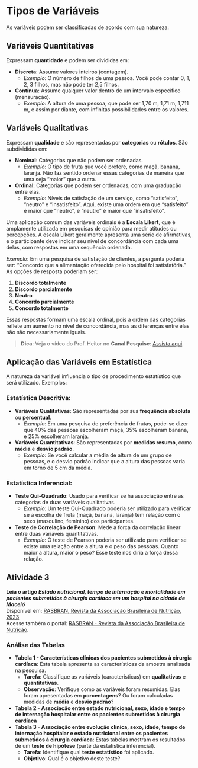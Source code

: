 # Tipos de Variáveis

As variáveis podem ser classificadas de acordo com sua natureza:

## Variáveis Quantitativas
Expressam **quantidade** e podem ser divididas em:

- **Discreta**: Assume valores inteiros (contagem).
  - *Exemplo*: O número de filhos de uma pessoa. Você pode contar 0, 1, 2, 3 filhos, mas não pode ter 2,5 filhos.
  
- **Contínua**: Assume qualquer valor dentro de um intervalo específico (mensuração).
  - *Exemplo*: A altura de uma pessoa, que pode ser 1,70 m, 1,71 m, 1,711 m, e assim por diante, com infinitas possibilidades entre os valores.

## Variáveis Qualitativas
Expressam **qualidade** e são representadas por **categorias** ou **rótulos**. São subdivididas em:

- **Nominal**: Categorias que não podem ser ordenadas.
  - *Exemplo*: O tipo de fruta que você prefere, como maçã, banana, laranja. Não faz sentido ordenar essas categorias de maneira que uma seja "maior" que a outra.
  
- **Ordinal**: Categorias que podem ser ordenadas, com uma graduação entre elas.
  - *Exemplo*: Níveis de satisfação de um serviço, como "satisfeito", "neutro" e "insatisfeito". Aqui, existe uma ordem em que "satisfeito" é maior que "neutro", e "neutro" é maior que "insatisfeito".

Uma aplicação comum das variáveis ordinais é a **Escala Likert**, que é amplamente utilizada em pesquisas de opinião para medir atitudes ou percepções. A escala Likert geralmente apresenta uma série de afirmativas, e o participante deve indicar seu nível de concordância com cada uma delas, com respostas em uma sequência ordenada.

*Exemplo*: Em uma pesquisa de satisfação de clientes, a pergunta poderia ser: "Concordo que a alimentação oferecida pelo hospital foi satisfatória." As opções de resposta poderiam ser:

1. **Discordo totalmente**
2. **Discordo parcialmente**
3. **Neutro**
4. **Concordo parcialmente**
5. **Concordo totalmente**

Essas respostas formam uma escala ordinal, pois a ordem das categorias reflete um aumento no nível de concordância, mas as diferenças entre elas não são necessariamente iguais.

> **Dica**: Veja o vídeo do Prof. Heitor no **Canal Pesquise**: [Assista aqui](https://youtu.be/_oc37Ea_tl8).

## Aplicação das Variáveis em Estatística

A natureza da variável influencia o tipo de procedimento estatístico que será utilizado. Exemplos:

### Estatística Descritiva:
- **Variáveis Qualitativas**: São representadas por sua **frequência absoluta** ou **percentual**.
  - *Exemplo*: Em uma pesquisa de preferência de frutas, pode-se dizer que 40% das pessoas escolheram maçã, 35% escolheram banana, e 25% escolheram laranja.
  
- **Variáveis Quantitativas**: São representadas por **medidas resumo**, como **média** e **desvio padrão**.
  - *Exemplo*: Se você calcular a média de altura de um grupo de pessoas, e o desvio padrão indicar que a altura das pessoas varia em torno de 5 cm da média.

### Estatística Inferencial:
- **Teste Qui-Quadrado**: Usado para verificar se há associação entre as categorias de duas variáveis qualitativas.
  - *Exemplo*: Um teste Qui-Quadrado poderia ser utilizado para verificar se a escolha de fruta (maçã, banana, laranja) tem relação com o sexo (masculino, feminino) dos participantes.

- **Teste de Correlação de Pearson**: Mede a força da correlação linear entre duas variáveis quantitativas.
  - *Exemplo*: O teste de Pearson poderia ser utilizado para verificar se existe uma relação entre a altura e o peso das pessoas. Quanto maior a altura, maior o peso? Esse teste nos diria a força dessa relação.


<center>
<script src="https://unpkg.com/@lottiefiles/lottie-player@latest/dist/lottie-player.js"></script>
<lottie-player src="https://assets1.lottiefiles.com/packages/lf20_33asonmr.json"  background="transparent"  speed="1"  style="width: 300px; height: 300px;"  loop  autoplay></lottie-player>
</center>

## Atividade 3

**Leia o artigo _Estado nutricional, tempo de internação e mortalidade em pacientes submetidos à cirurgia cardíaca em um hospital na cidade de Maceió_**  
Disponível em: [RASBRAN, Revista da Associação Brasileira de Nutrição, 2023](https://www.rasbran.com.br/rasbran/article/view/1724/443)  
Acesse também o portal: [RASBRAN - Revista da Associação Brasileira de Nutrição](https://www.rasbran.com.br/).

### Análise das Tabelas

- **Tabela 1 - Características clínicas dos pacientes submetidos à cirurgia cardíaca**: Esta tabela apresenta as características da amostra analisada na pesquisa. 
  - **Tarefa**: Classifique as variáveis (características) em **qualitativas** e **quantitativas**.
  - **Observação**: Verifique como as variáveis foram resumidas. Elas foram apresentadas em **porcentagens**? Ou foram calculadas medidas de **média** e **desvio padrão**?

- **Tabela 2 - Associação entre estado nutricional, sexo, idade e tempo de internação hospitalar entre os pacientes submetidos à cirurgia cardíaca**  
- **Tabela 3 - Associação entre evolução clínica, sexo, idade, tempo de internação hospitalar e estado nutricional entre os pacientes submetidos à cirurgia cardíaca**: Estas tabelas mostram os resultados de um **teste de hipótese** (parte da estatística inferencial).
  - **Tarefa**: Identifique qual **teste estatístico** foi aplicado.
  - **Objetivo**: Qual é o objetivo deste teste?

